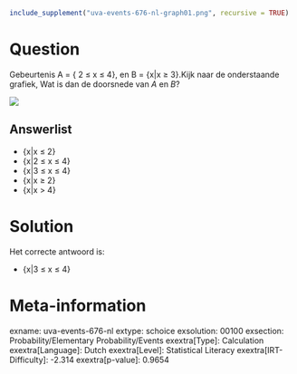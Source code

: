 ```r
include_supplement("uva-events-676-nl-graph01.png", recursive = TRUE)
```

Question
========

Gebeurtenis A = { 2 ≤ x ≤ 4}, en B = {x\|x ≥ 3}.Kijk naar de
onderstaande grafiek, Wat is dan de doorsnede van *A* en *B*?


![](uva-events-676-nl-graph01.png)

Answerlist
----------

* {x|x ≤ 2}
* {x|2 ≤ x ≤ 4}
* {x|3 ≤ x ≤ 4}
* {x|x ≥ 2}
* {x|x > 4}

Solution
========

Het correcte antwoord is: 

* {x|3 ≤ x ≤ 4}

Meta-information
================
exname: uva-events-676-nl
extype: schoice
exsolution: 00100
exsection: Probability/Elementary Probability/Events
exextra[Type]: Calculation
exextra[Language]: Dutch
exextra[Level]: Statistical Literacy
exextra[IRT-Difficulty]: -2.314
exextra[p-value]: 0.9654
